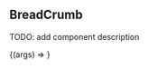 
<Meta title="Components/BreadCrumb" />

## BreadCrumb

TODO: add component description

<Preview>
    <Story
        name="Default"
        parameters={{
            // Configuration for design plugin, which allows to display linked Figma frame
            design: config({
                type: "figma",
                // replace this url with your own design file to link:
                url:
                    "https://www.figma.com/file/C3jfDdLSEM2scXfGZwk1ON/Workshop-starter-template?node-id=113%3A3445",
            }),
            viewport: {
                defaultViewport: "mobile1",
            },
        }}
        // Props values for the story
        args={{ name: "Nike Air Force 1 '07 LX", href: '/' }}
    >
        {(args) => <BreadCrumb {...args} />}
    </Story>
</Preview>
